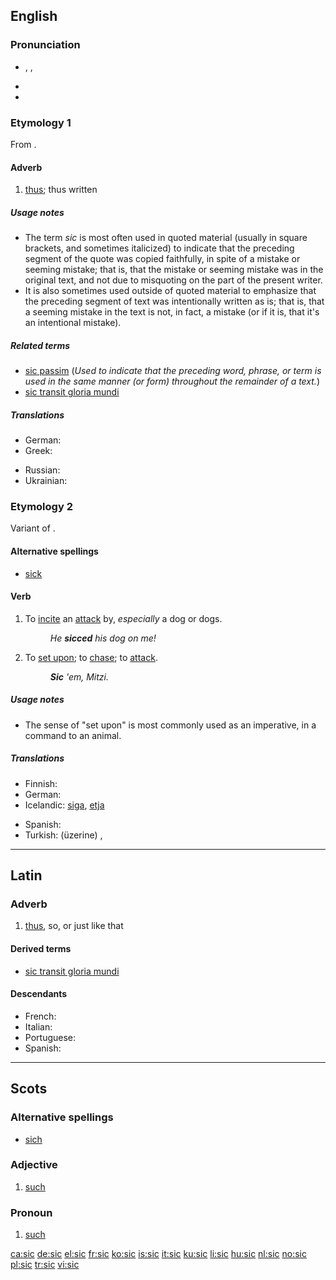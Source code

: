 ==English==
{{wikipedia}}

===Pronunciation===
* {{enPR|sĭk}}, {{IPA|/sɪk/}}, {{SAMPA|/sIk/}}
* {{rhymes|ɪk}}
* {{homophones|sick}}

===Etymology 1===
From {{etyl|la}} {{term|sic|sīc|thus, so|lang=la}}.

====Adverb====
{{en-adv|-}}

# [[thus]]; thus written

=====Usage notes=====
* The term ''sic'' is most often used in quoted material (usually in square brackets, and sometimes italicized) to indicate that the preceding segment of the quote was copied faithfully, in spite of a mistake or seeming mistake; that is, that the mistake or seeming mistake was in the original text, and not due to misquoting on the part of the present writer.
* It is also sometimes used outside of quoted material to emphasize that the preceding segment of text was intentionally written as is; that is, that a seeming mistake in the text is not, in fact, a mistake (or if it is, that it's an intentional mistake).

=====Related terms=====
* [[sic passim]] (''Used to indicate that the preceding word, phrase, or term is used in the same manner (or form) throughout the remainder of a text.'')
* [[sic transit gloria mundi]]

=====Translations=====
{{trans-top|thus, thus written}}
* German: {{t|de|dasselbe}}
* Greek: {{t|el|αυτολεξεί|sc=Grek}}
{{trans-mid}}
* Russian: {{t+|ru|так|tr=tak|sc=Cyrl}}
* Ukrainian: {{t+|uk|так|tr=tak|sc=Cyrl|xs=Ukrainian}}
{{trans-bottom}}

===Etymology 2===
Variant of {{term|seek}}.

====Alternative spellings====
* [[sick]]

====Verb====
{{en-verb|sic|c|ing}}

# {{transitive}} To [[incite]] an [[attack]] by, ''especially'' a dog or dogs.
#: ''He '''sicced''' his dog on me!''
# {{transitive}} To [[set upon]]; to [[chase]]; to [[attack]].
#: '''''Sic''' 'em, Mitzi.''

=====Usage notes=====
* The sense of "set upon" is most commonly used as an imperative, in a command to an animal.

=====Translations=====
{{trans-top|incite an attack by}}
* Finnish: {{t-|fi|usuttaa}}
* German: {{t-|de|hetzen}}
* Icelandic: [[siga]], [[etja]]
{{trans-mid}}
* Spanish: {{t+|es|azuzar}}
* Turkish: (üzerine) {{t|tr|salmak}},  {{t|tr|saldırtmak}}
{{trans-bottom}}

{{trans-top|set upon}}
{{trans-mid}}
{{trans-bottom}}

----

==Latin==

===Adverb===
{{infl|la|adverb|head=sīc}}

# [[thus]], so, or just like that

====Derived terms====
* [[sic transit gloria mundi]]

====Descendants====
* French: {{l|fr|si}}
* Italian: {{l|it|sì}}
* Portuguese: {{l|pt|sim}}
* Spanish: {{l|es|sí}}

----

==Scots==

===Alternative spellings===
* [[sich#Scots|sich]]

===Adjective===
{{sco-adj}}

# [[such]]

===Pronoun===
{{sco-pron}}

# [[such]]

[[ca:sic]]
[[de:sic]]
[[el:sic]]
[[fr:sic]]
[[ko:sic]]
[[is:sic]]
[[it:sic]]
[[ku:sic]]
[[li:sic]]
[[hu:sic]]
[[nl:sic]]
[[no:sic]]
[[pl:sic]]
[[tr:sic]]
[[vi:sic]]